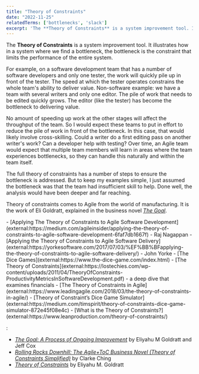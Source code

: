 ```yaml
---
title: "Theory of Constraints"
date: "2022-11-25"
relatedTerms: ['bottlenecks', 'slack']
excerpt: 'The **Theory of Constraints** is a system improvement tool. It illustrates how in a system'
---
```


The **Theory of Constraints** is a system improvement tool. It illustrates how in a system where we find a bottleneck, the bottleneck is the constraint that limits the performance of the entire system.

For example, on a software development team that has a number of software developers and only one tester, the work will quickly pile up in front of the tester. The speed at which the tester operates constrains the whole team's ability to deliver value. Non-software example: we have a team with several writers and only one editor. The pile of work that needs to be edited quickly grows. The editor (like the tester) has become the bottleneck to delivering value.

No amount of speeding up work at the other stages will affect the throughput of the team. So I would expect these teams to put in effort to reduce the pile of work in front of the bottleneck. In this case, that would likely involve cross-skilling. Could a writer do a first editing pass on another writer's work? Can a developer help with testing? Over time, an Agile team would expect that multiple team members will learn in areas where the team experiences bottlenecks, so they can handle this naturally and within the team itself.

The full theory of constraints has a number of steps to ensure the bottleneck is addressed. But to keep my examples simple, I just assumed the bottleneck was that the team had insufficient skill to help. Done well, the analysis would have been deeper and far reaching.

Theory of constraints comes to Agile from the world of manufacturing. It is the work of Eli Goldratt, explained in the business novel [_The Goal_](external:https://www.amazon.ca/Goal-Process-Ongoing-Improvement/dp/0566086654/&tag=notesfromatoo-20).

<HighlightBox heading="Resource Links" variant="resourceLinks">
- [Applying The Theory of Constraints to Agile Software Development](external:https://medium.com/agileinsider/applying-the-theory-of-constraints-to-agile-software-development-6faf7db1667f) - Raj Nagappan
- [Applying the Theory of Constraints to Agile Software Delivery](external:https://yorkesoftware.com/2017/07/03/%EF%BB%BFapplying-the-theory-of-constraints-to-agile-software-delivery/) - John Yorke
- [The Dice Games](external:https://www.the-dice-game.com/index.html)
- [The Theory of Constraints](external:https://lostechies.com/wp-content/uploads/2011/04/TheoryOfConstraints-ProductivityMetricsInSoftwareDevelopment.pdf) - a deep dive that examines financials
- [The Theory of Constraints in Agile](external:https://www.leadingagile.com/2018/03/the-theory-of-constraints-in-agile/)
- [Theory of Constraint’s Dice Game Simulator](external:https://medium.com/timspirit/theory-of-constraints-dice-game-simulator-872e45f08e4c)
- [What is the Theory of Constraints?](external:https://www.leanproduction.com/theory-of-constraints/)
</HighlightBox>

<HighlightBox heading="Related Books" variant="relatedBooks">:

- [_The Goal: A Process of Ongoing Improvement_](external:https://www.amazon.ca/Goal-Process-Ongoing-Improvement/dp/0884271951/&tag=notesfromatoo-20) by Eliyahu M Goldratt and Jeff Cox
- [_Rolling Rocks Downhill: The Agile+ToC Business Novel (Theory of Constraints Simplified)_](external:https://www.amazon.ca/gp/product/B00PJ8HBW8/&tag=notesfromatoo-20) by Clarke Ching
- [_Theory of Constraints_](external:https://www.amazon.ca/Called-Theory-Constraints-Should-Implemented/dp/0884270858/&tag=notesfromatoo-20) by Eliyahu M. Goldratt
</HighlightBox>
